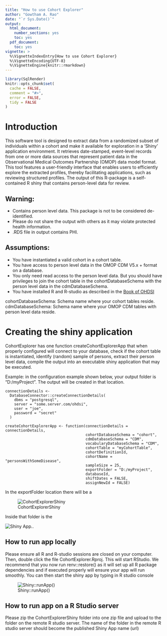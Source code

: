 ---
title: "How to use Cohort Explorer"
author: "Gowtham A. Rao"
date: "`r Sys.Date()`"
output:
  html_document:
    number_sections: yes
    toc: yes  
  pdf_document: 
    toc: yes     
vignette: >
  %\VignetteIndexEntry{How to use Cohort Explorer}
  %\VignetteEncoding{UTF-8}    
  %\VignetteEngine{knitr::rmarkdown}
---

```{r, echo = FALSE, message = FALSE}
library(SqlRender)
knitr::opts_chunk$set(
  cache = FALSE,
  comment = "#>",
  error = FALSE,
  tidy = FALSE
)
```

# Introduction

This software tool is designed to extract data from a randomized subset of individuals within a cohort and make it available for exploration in a 'Shiny' application environment. It retrieves date-stamped, event-level records from one or more data sources that represent patient data in the Observational Medical Outcomes Partnership (OMOP) data model format. This tool features a user-friendly interface that enables users to efficiently explore the extracted profiles, thereby facilitating applications, such as reviewing structured profiles. The output of this R-package is a self-contained R shiny that contains person-level data for review.


## Warning:
- Contains person level data. This package is not to be considered de-identified.
- Please do not share the output with others as it may violate protected health information.
- .RDS file in output contains PHI.


## Assumptions:
- You have instantiated a valid cohort in a cohort table.
- You have access to person level data in the OMOP CDM V5.x + format on a database.
- You only need read access to the person level data. But you should have privileges to join the cohort table in the cohortDatabaseSchema with the person level data in the cdmDatabaseSchema.
- You have installed R and R-studio as described in the [Book of OHDSI](https://ohdsi.github.io/TheBookOfOhdsi/SqlAndR.html)

cohortDatabaseSchema: Schema name where your cohort tables reside.
cdmDatabaseSchema: Schema name where your OMOP CDM tables with person level data reside.


# Creating the shiny application

CohortExplorer has one function createCohortExplorerApp that when properly configured will connect to your database, check if the cohort table is instantiated, identify (random) sample of persons, extract their person level data, compile the output into an executable shiny application that may be executed.

Example: in the configuration example shown below, your output folder is "D:/myProject". The output will be created in that location.

```
connectionDetails <-
  DatabaseConnector::createConnectionDetails(
    dbms = "postgresql",
    server = "some.server.com/ohdsi",
    user = "joe",
    password = "secret"
  )

createCohortExplorerApp <- function(connectionDetails = connectionDetails,
                                    cohortDatabaseSchema = "cohort",
                                    cdmDatabaseSchema = "CDM",
                                    vocabularyDatabaseSchema = "CDM",
                                    cohortTable = "myCohortTable",
                                    cohortDefinitionId,
                                    cohortName = "personsWithSomeDisease",
                                    sampleSize = 25,
                                    exportFolder = "D:/myProject",
                                    databaseId,
                                    shiftDates = FALSE,
                                    assignNewId = FALSE)
```

In the exportFolder location there will be a 

![CohortExplorerShiny](FolderLocation.png)


Inside that folder is the 

![Shiny App.](ShinyApp.png).

## How to run app locally
Please ensure all R and R-studio sessions are closed on your computer. Then, double click the file CohortExplorer.Rproj. This will start RStudio. We recommend that you now run renv::restore() as it will set up all R package dependencies and if executed properly will ensure your app will run smoothly. You can then start the shiny app by typing in R studio console

![Shiny::runApp()](RunApp.png)

## How to run app on a R Studio server
Please zip the CohortExplorerShiny folder into one zip file and upload to the folder on the remote R studio server. The name of the folder in the remote R studio server should become the published Shiny App name (url)
